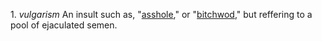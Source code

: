 1. ''vulgarism'' An insult such as, "[[asshole]]," or "[[bitchwod]]," but reffering to a pool of ejaculated semen.